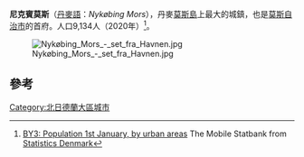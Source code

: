 '''尼克賓莫斯'''（[[丹麥語|丹麥語]]：''Nykøbing Mors''），丹麥[[莫斯島|莫斯島]]上最大的城鎮，也是[[莫斯自治市|莫斯自治市]]的首府。人口9,134人（2020年）<ref>[https://m.statbank.dk/TableInfo/BY3?lang=en BY3: Population 1st January, by urban areas] {{Wayback|url=https://m.statbank.dk/TableInfo/BY3?lang=en |date=20191003103435 }} The Mobile Statbank from [[Statistics_Denmark|Statistics Denmark]]</ref>。

[[File:Nykøbing_Mors_-_set_fra_Havnen.jpg|thumb]]

== 參考 ==
{{reflist}}

[[Category:北日德蘭大區城市|Category:北日德蘭大區城市]]